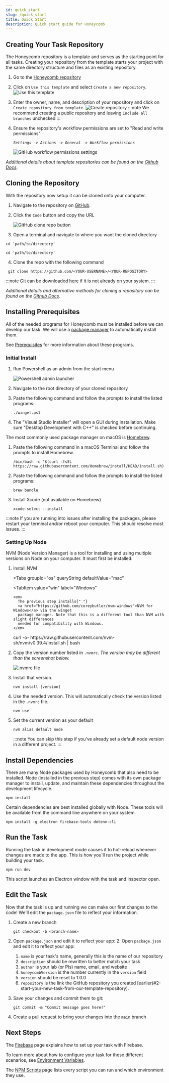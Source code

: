 ---
id: quick_start
slug: /quick_start
title: Quick Start
description: Quick start guide for Honeycomb
---


## Creating Your Task Repository

The Honeycomb repository is a template and serves as the starting point for all tasks. Creating your repository from the template starts your project with the same directory structure and files as an existing repository.

1. Go to the [Honeycomb repository](https://github.com/brown-ccv/honeycomb)
2. Click on `Use this template` and select `Create a new repository`.
   ![Use this template](/assets/template_0.png)
3. Enter the owner, name, and description of your repository and click on `Create repository from template`.
   ![Create repository](/assets/template_1.png)
   :::note
   We recommend creating a public repository and leaving `Include all branches` unchecked
   :::
4. Ensure the repository's workflow permissions are set to "Read and write permissions"

   _`Settings -> Actions -> General -> Workflow permissions`_

   <img
     src={workflowPermissions}
     alt="GitHub workflow permissions settings"
   />

_Additional details about template repositories can be found on the [Github Docs](https://docs.github.com/en/repositories/creating-and-managing-repositories/creating-a-repository-from-a-template)._

## Cloning the Repository

With the repository now setup it can be cloned onto your computer.

1.  Navigate to the repository on [GitHub](https://github.com).
2.  Click the `Code` button and copy the URL

    <img
      src={cloneCodeButton}
      alt="GitHub clone repo button"
    />

3.  Open a terminal and navigate to where you want the cloned directory

<Tabs groupId='os' queryString defaultValue='mac'>
<TabItem
  value='win'
  label='Windows'
>

```shell title="Powershell"
cd 'path/to/directory'
```

</TabItem>
<TabItem
  value='mac'
  label='macOS'
>

```shell title="Terminal.app"
cd 'path/to/directory'
```

</TabItem>
</Tabs>

4. Clone the repo with the following command

```shell title='Paste the URL you copied earlier'
 git clone https://github.com/<YOUR-USERNAME>/<YOUR-REPOSITORY>
```

:::note
Git can be downloaded [here](https://git-scm.com/book/en/v2/Getting-Started-Installing-Git) if it is not already on your system.
:::

_Additional details and alternative methods for cloning a repository can be found on the [Github Docs](https://docs.github.com/en/repositories/creating-and-managing-repositories/cloning-a-repository?tool=webui)._

## Installing Prerequisites

All of the needed programs for Honeycomb must be installed before we can develop our task. We will use a [package manager](https://en.wikipedia.org/wiki/Package_manager) to automatically install them.

See [Prerequisites](prerequisites) for more information about these programs.

### Initial Install

<Tabs groupId='os' queryString defaultValue='mac'>
<TabItem
  value='win'
  label='Windows'
>

1. Run Powershell as an admin from the start menu

   ![Powershell admin launcher](/assets/powershell_admin.png)

2. Navigate to the root directory of your cloned repository
3. Paste the following command and follow the prompts to install the listed programs:

   ```shell
   ./winget.ps1
   ```

4. The "Visual Studio Installer" will open a GUI during installation. Make sure "Desktop Development with C++" is checked before continuing.

</TabItem>
<TabItem
  value='mac'
  label='macOS'
>

The most commonly used package manager on macOS is [Homebrew](https://brew.sh).

1.  Paste the following command in a macOS Terminal and follow the prompts to install Homebrew.

    ```shell
    /bin/bash -c '$(curl -fsSL https://raw.githubusercontent.com/Homebrew/install/HEAD/install.sh)'
    ```

2.  Paste the following command and follow the prompts to install the listed programs:

    ```shell
    brew bundle
    ```

3.  Install Xcode (not available on Homebrew)

    ```shell
    xcode-select --install
    ```

</TabItem>
</Tabs>

:::note
If you are running into issues after installing the packages, please restart your terminal and/or reboot your computer. This should resolve most issues.
:::

### Setting Up Node

NVM (Node Version Manager) is a tool for installing and using multiple versions on Node on your computer. It must first be installed:

1.  Install NVM

    <Tabs
      groupId="os"
      queryString
      defaultValue="mac"
    >
      <TabItem
        value="win"
        label="Windows"
      >
        <em>
          The previous step installs{" "}
          <a href="https://github.com/coreybutler/nvm-windows">NVM for Windows</a> via the winget
          package manager. Note that this is a different tool than NVM with slight differences
          needed for compatibility with Windows.
        </em>
      </TabItem>
      <TabItem
        value="mac"
        label="macOS"
      >
        <CodeBlock language="sh">
          curl -o- https://raw.githubusercontent.com/nvm-sh/nvm/v0.39.4/install.sh | bash
        </CodeBlock>
      </TabItem>
    </Tabs>

2.  Copy the version number listed in `.nvmrc`. _The version may be different than the screenshot below._

    <img
      src={nvmrc}
      alt=".nvmrc file"
    />

3.  Install that version.

    ```shell
    nvm install [version]
    ```

4.  Use the needed version. This will automatically check the version listed in the `.nvmrc` file.

    ```shell
    nvm use
    ```

5.  Set the current version as your default

    ```shell
    nvm alias default node
    ```

    :::note
    You can skip this step if you've already set a default node version in a different project.
    :::

## Install Dependencies

There are many Node packages used by Honeycomb that also need to be installed. Node (installed in the previous step) comes with its own package manager to install, update, and maintain these dependencies throughout the development lifecycle.

```shell title="Install Honeycomb's dependencies"
npm install
```

Certain dependencies are best installed globally with Node. These tools will be available from the command line anywhere on your system.

```shell title="Install Honeycomb's global dependencies"
npm install -g electron firebase-tools dotenv-cli
```

## Run the Task

Running the task in development mode causes it to hot-reload whenever changes are made to the app. This is how you'll run the project while building your task.

```shell title="Run the task in dev mode"
npm run dev
```

This script launches an Electron window with the task and inspector open.

## Edit the Task

Now that the task is up and running we can make our first changes to the code! We'll edit the `package.json` file to reflect your information.

1. Create a new branch

   ```shell
   git checkout -b <branch-name>
   ```

2. Open `package.json` and edit it to reflect your app: 2. Open `package.json` and edit it to reflect your app:

   1. `name` is your task's name, generally this is the name of our repository
   2. `description` should be rewritten to better match your task
   3. `author` is your lab (or PIs) name, email, and website
   4. `honeycombVersion` is the number currently in the `version` field
   5. `version` should be reset to 1.0.0
   6. `repository` is the link the GitHub repository you created [earlier(#2-start-your-new-task-from-our-template-repository).

3. Save your changes and commit them to git:

   ```shell
   git commit -m "Commit message goes here!"
   ```

4. Create a [pull request](version_control#create-a-pull-request) to bring your changes into the `main` branch

## Next Steps

The [Firebase](firebase) page explains how to set up your task with Firebase.

To learn more about how to configure your task for these different scenarios, see [Environment Variables](environment_variables).

The [NPM Scripts](npm_scripts) page lists every script you can run and which environment they use.
